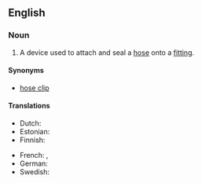 ==English==
{{wikipedia}}

===Noun===
{{en-noun}}

# A device used to attach and seal a [[hose]] onto a [[fitting]].

====Synonyms====
* [[hose clip]]

====Translations====
{{trans-top|device to clamp a hose to a fitting}}
* Dutch: {{t|nl|slangklem}}
* Estonian: {{t|et|voolikuklamber}}
* Finnish: {{t|fi|letkunkiristin}}
{{trans-mid}}
* French: {{t+|fr|collier|m}}, {{t+|fr|collier de serrage|m}}
* German: {{t+|de|Schlauchschelle|f}}
* Swedish: {{t|sv|slangklämma|c}}
{{trans-bottom}}
